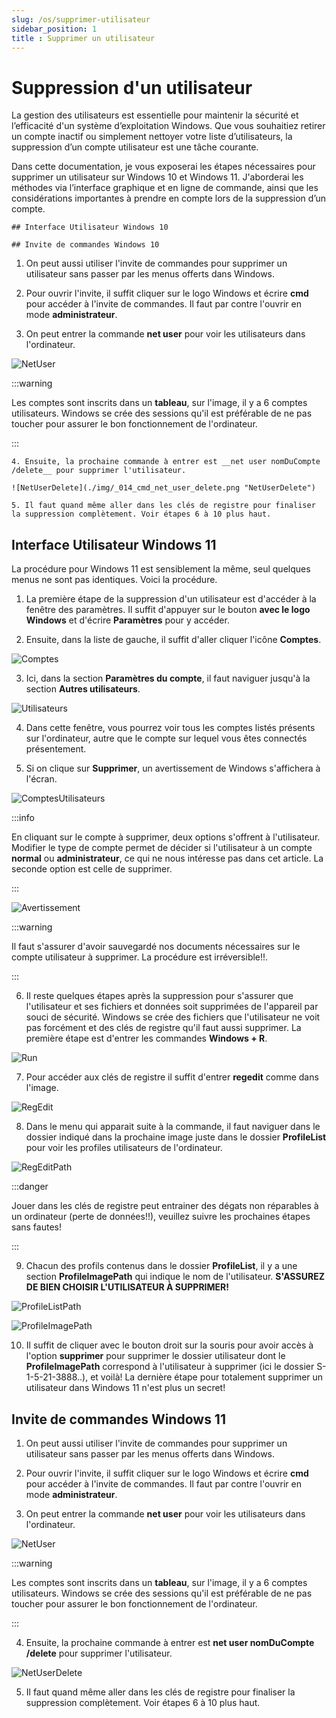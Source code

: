 ```yaml
---
slug: /os/supprimer-utilisateur
sidebar_position: 1
title : Supprimer un utilisateur
---
```


# Suppression d'un utilisateur

La gestion des utilisateurs est essentielle pour maintenir la sécurité et l’efficacité d'un système d’exploitation Windows. Que vous souhaitiez retirer un compte inactif ou simplement nettoyer votre liste d’utilisateurs, la suppression d’un compte utilisateur est une tâche courante.

Dans cette documentation, je vous exposerai les étapes nécessaires pour supprimer un utilisateur sur Windows 10 et Windows 11. J'aborderai les méthodes via l’interface graphique et en ligne de commande, ainsi que les considérations importantes à prendre en compte lors de la suppression d’un compte.


<Tabs>
  <TabItem value="windows10" label="Windows10" default>

    ## Interface Utilisateur Windows 10

    ## Invite de commandes Windows 10

  1. On peut aussi utiliser l'invite de commandes pour supprimer un utilisateur sans passer par les menus offerts dans Windows.

  2. Pour ouvrir l'invite, il suffit cliquer sur le logo Windows et écrire __cmd__ pour accéder à l'invite de commandes. Il faut par contre l'ouvrir en mode __administrateur__.

  3. On peut entrer la commande __net user__ pour voir les utilisateurs dans l'ordinateur.

  ![NetUser](./img/_013_cmd_net_user.png "NetUser")

  :::warning

  Les comptes sont inscrits dans un __tableau__, sur l'image, il y a 6 comptes utilisateurs. Windows se crée des sessions qu'il est préférable de ne pas toucher pour assurer le bon fonctionnement de l'ordinateur.

  :::

    4. Ensuite, la prochaine commande à entrer est __net user nomDuCompte /delete__ pour supprimer l'utilisateur.

    ![NetUserDelete](./img/_014_cmd_net_user_delete.png "NetUserDelete")

    5. Il faut quand même aller dans les clés de registre pour finaliser la suppression complètement. Voir étapes 6 à 10 plus haut.


  </TabItem>
  <TabItem value="windows11" label="Windows11">

  ## Interface Utilisateur Windows 11
 La procédure pour Windows 11 est sensiblement la même, seul quelques menus ne sont pas identiques. Voici la procédure.

  1. La première étape de la suppression d'un utilisateur est d'accéder à la fenêtre des paramètres. Il suffit d'appuyer sur le bouton __avec le logo Windows__ et d'écrire __Paramètres__ pour y accéder.

  2. Ensuite, dans la liste de gauche, il suffit d'aller cliquer l'icône __Comptes__.

  ![Comptes](./img/_000_menu_windows_icones.png "Comptes")

  3. Ici, dans la section __Paramètres du compte__, il faut naviguer jusqu'à la section __Autres utilisateurs__.

  ![Utilisateurs](./img/_001_parametres_compte.png "Utilisateurs")

  4. Dans cette fenêtre, vous pourrez voir tous les comptes listés présents sur l'ordinateur, autre que le compte sur lequel vous êtes connectés présentement.

  5. Si on clique sur __Supprimer__, un avertissement de Windows s'affichera à l'écran.

  ![ComptesUtilisateurs](./img/_003_infos_compte_test.png "ComptesUtilisateurs")

  :::info

  En cliquant sur le compte à supprimer, deux options s'offrent à l'utilisateur. Modifier le type de compte permet de décider si l'utilisateur à un compte __normal__ ou __administrateur__, ce qui ne nous intéresse pas dans cet article. La seconde option est celle de supprimer.

  :::

  ![Avertissement](./img/_004_avertissement_supprimer.png "Avertissement")

  :::warning

   Il faut s'assurer d'avoir sauvegardé nos documents nécessaires sur le compte utilisateur à supprimer. La procédure est irréversible!!.

  :::

  6. Il reste quelques étapes après la suppression pour s'assurer que l'utilisateur et ses fichiers et données soit supprimées de l'appareil par souci de sécurité. Windows se crée des fichiers que l'utilisateur ne voit pas forcément et des clés de registre qu'il faut aussi supprimer. La première étape est d'entrer les commandes __Windows + R__.

  ![Run](./img/_005_windows_r.png "Run")

  7. Pour accéder aux clés de registre il suffit d'entrer __regedit__ comme dans l'image.

  ![RegEdit](./img/_006_regedit_ecrire.png "RegEdit")

  8. Dans le menu qui apparait suite à la commande, il faut naviguer dans le dossier indiqué dans la prochaine image juste dans le dossier __ProfileList__ pour voir les profiles utilisateurs de l'ordinateur.

  ![RegEditPath](./img/_010_adresse_complete_regedit.png "RegEditPath")

  :::danger

  Jouer dans les clés de registre peut entrainer des dégats non réparables à un ordinateur (perte de données!!), veuillez suivre les prochaines étapes sans fautes!

  :::



  9. Chacun des profils contenus dans le dossier __ProfileList__, il y a une section __ProfileImagePath__ qui indique le nom de l'utilisateur. __S'ASSUREZ DE BIEN CHOISIR L'UTILISATEUR À SUPPRIMER!__

  ![ProfileListPath](./img/_011_currentVersion_profileList.png "ProfileListPath")

  ![ProfileImagePath](./img/_012_chemin_utilisateurs.png "ProfileImagePath")

  10. Il suffit de cliquer avec le bouton droit sur la souris pour avoir accès à l'option __supprimer__ pour supprimer le dossier utilisateur dont le __ProfileImagePath__ correspond à l'utilisateur à supprimer (ici le dossier S-1-5-21-3888..), et voilà! La dernière étape pour totalement supprimer un utilisateur dans Windows 11 n'est plus un secret!

## Invite de commandes Windows 11

1. On peut aussi utiliser l'invite de commandes pour supprimer un utilisateur sans passer par les menus offerts dans Windows.

2. Pour ouvrir l'invite, il suffit cliquer sur le logo Windows et écrire __cmd__ pour accéder à l'invite de commandes. Il faut par contre l'ouvrir en mode __administrateur__.

3. On peut entrer la commande __net user__ pour voir les utilisateurs dans l'ordinateur.

![NetUser](./img/_013_cmd_net_user.png "NetUser")

:::warning

Les comptes sont inscrits dans un __tableau__, sur l'image, il y a 6 comptes utilisateurs. Windows se crée des sessions qu'il est préférable de ne pas toucher pour assurer le bon fonctionnement de l'ordinateur.

:::

4. Ensuite, la prochaine commande à entrer est __net user nomDuCompte /delete__ pour supprimer l'utilisateur.

![NetUserDelete](./img/_014_cmd_net_user_delete.png "NetUserDelete")

5. Il faut quand même aller dans les clés de registre pour finaliser la suppression complètement. Voir étapes 6 à 10 plus haut.

  </TabItem>
</Tabs>
